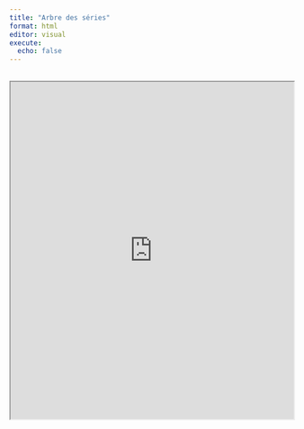 ```yaml
---
title: "Arbre des séries"
format: html
editor: visual
execute:
  echo: false
---
```


## 

<iframe src="https://gehstatcan.github.io/Saison22/Series/Geh%20-%20series%202024.htm" width="100%" height="600">

</iframe>
